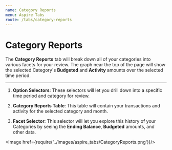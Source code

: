 ```yaml
---
name: Category Reports
menu: Aspire Tabs
route: /tabs/category-reports
---
```



# Category Reports

The **Category Reports** tab will break down all of your categories into various facets for your review. The graph near the top of the page will show the selected Category's **Budgeted** and **Activity** amounts over the selected time period.

***

1. **Option Selectors**: These selectors will let you drill down into a specific time period and category for review.

2. **Category Reports Table**: This table will contain your transactions and activity for the selected category and month.

3. **Facet Selector**: This selector will let you explore this history of your Categories by seeing the **Ending Balance**, **Budgeted** amounts, and other data.

<Image href={require('../images/aspire_tabs/CategoryReports.png')}/>
